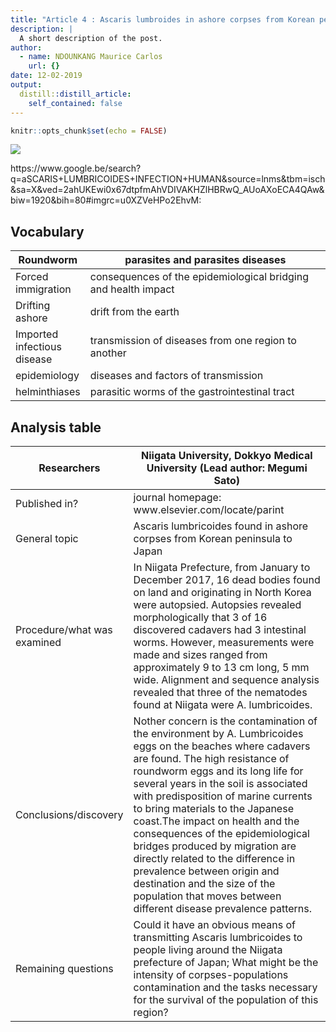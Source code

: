 ```yaml
---
title: "Article 4 : Ascaris lumbroides in ashore corpses from Korean peninsula to Japan"
description: |
  A short description of the post.
author:
  - name: NDOUNKANG Maurice Carlos
    url: {}
date: 12-02-2019
output:
  distill::distill_article:
    self_contained: false
---
```


```r
knitr::opts_chunk$set(echo = FALSE)
```
![](image/Ascariasis-732x549-thumbnail.jpg)

https://www.google.be/search?q=aSCARIS+LUMBRICOIDES+INFECTION+HUMAN&source=lnms&tbm=isch&sa=X&ved=2ahUKEwi0x67dtpfmAhVDIVAKHZlHBRwQ_AUoAXoECA4QAw&biw=1920&bih=80#imgrc=u0XZVeHPo2EhvM:


## Vocabulary  

| Roundworm                                              |   parasites and parasites diseases                                                                                                                                                                                            |
| ---------------------------- | ---------------------------------------------------------------------------------------------------------------------------------------------------------------------------------------------------------------------------------------------------------------------------------------------------------------------------------------------------------------------------------------------------------------- |
| Forced immigration                                      |  consequences of the epidemiological bridging and health impact                                                                                                                                                                                                                                                                                                                                                                   |
|  Drifting ashore                                        | drift from the earth                                                                                                                                                                                                                                               |
|  Imported infectious disease                            | transmission of diseases from one region to another                                                                                                                                                                                                                                                                                                                                                                               |
|   epidemiology                                          |        diseases and factors of transmission                                                                                                                                                                                                                                                                                                                                                                                        |
|helminthiases                                            | parasitic worms of the gastrointestinal tract                                                                                                                                                                                                                     |

## Analysis table 


|Researchers                                                   | Niigata University, Dokkyo Medical University (Lead author: Megumi Sato)                                                                                                                                                                                                                                                     |
| ---------------------------- | -------------------------------------------------------------------------------------------------------------------------------------------------------------------------------------------------------------------------------------------------------------------------------------------------------------------------------------------------------------------------------------------------------------------------------------------------------- |
|Published in?                                                 | journal homepage: www.elsevier.com/locate/parint                                                                                                                                                                                                                                                                                                                                                                               |
|General topic                                                 | Ascaris lumbricoides found in ashore corpses from Korean peninsula to Japan                                                                                                                                                                                                                                                                                                                                                                                                                                                                                                                    |
|Procedure/what was examined                                  |In Niigata Prefecture, from January to December 2017, 16 dead bodies found on land and originating in North Korea were autopsied. Autopsies revealed morphologically that 3 of 16 discovered cadavers had 3 intestinal worms. However, measurements were made and sizes ranged from approximately 9 to 13 cm long, 5 mm wide. Alignment and sequence analysis revealed that three of the nematodes found at Niigata were A. lumbricoides.                                                                                                                                                                                                                                                                                                                                                                                                                                                                                    |
|Conclusions/discovery                                       |  Nother concern is the contamination of the environment by A. Lumbricoides eggs on the beaches where cadavers are found. The high resistance of roundworm eggs and its long life for several years in the soil is associated with predisposition of marine currents to bring materials to the Japanese coast.The impact on health and the consequences of the epidemiological bridges produced by migration are directly related to the difference in prevalence between origin and destination and the size of the population that moves between different disease prevalence patterns.                                                                                                                                                                                                                                                                                                                                                                                                                                                                                            |
|Remaining questions                                          |Could it have an obvious means of transmitting Ascaris lumbricoides to people living around the Niigata prefecture of Japan; What might be the intensity of corpses-populations contamination and the tasks necessary for the survival of the population of this region?                                                                                                                                                                                                                                                                                                                                                                                                                                                                                           | 
